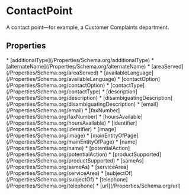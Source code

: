   
# ContactPoint

A contact point&#x2014;for example, a Customer Complaints department.

## Properties

<Grid>
* [additionalType](/Properties/Schema.org/additionalType)
* [alternateName](/Properties/Schema.org/alternateName)
* [areaServed](/Properties/Schema.org/areaServed)
* [availableLanguage](/Properties/Schema.org/availableLanguage)
* [contactOption](/Properties/Schema.org/contactOption)
* [contactType](/Properties/Schema.org/contactType)
* [description](/Properties/Schema.org/description)
* [disambiguatingDescription](/Properties/Schema.org/disambiguatingDescription)
* [email](/Properties/Schema.org/email)
* [faxNumber](/Properties/Schema.org/faxNumber)
* [hoursAvailable](/Properties/Schema.org/hoursAvailable)
* [identifier](/Properties/Schema.org/identifier)
* [image](/Properties/Schema.org/image)
* [mainEntityOfPage](/Properties/Schema.org/mainEntityOfPage)
* [name](/Properties/Schema.org/name)
* [potentialAction](/Properties/Schema.org/potentialAction)
* [productSupported](/Properties/Schema.org/productSupported)
* [sameAs](/Properties/Schema.org/sameAs)
* [serviceArea](/Properties/Schema.org/serviceArea)
* [subjectOf](/Properties/Schema.org/subjectOf)
* [telephone](/Properties/Schema.org/telephone)
* [url](/Properties/Schema.org/url)
</Grid>

